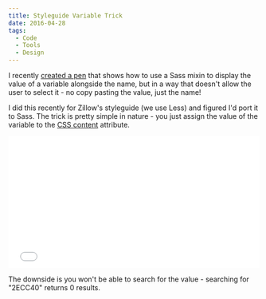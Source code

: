 ```yaml
---
title: Styleguide Variable Trick
date: 2016-04-28
tags:
  - Code
  - Tools
  - Design
---
```


I recently [created a pen](http://codepen.io/IanMitchell/pen/grBvxw) that shows how to use a Sass mixin to display the value of a variable alongside the name, but in a way that doesn't allow the user to select it - no copy pasting the value, just the name!

I did this recently for Zillow's styleguide (we use Less) and figured I'd port it to Sass. The trick is pretty simple in nature - you just assign the value of the variable to the [CSS content](https://developer.mozilla.org/en-US/docs/Web/CSS/content) attribute.

<iframe
  height="265"
  scrolling="no"
  title="CSS Styleguide Color Variable / Hex Value Displys"
  src="//codepen.io/IanMitchell/embed/grBvxw/?height=265&theme-id=0&default-tab=css,result&embed-version=2"
  frameBorder="no"
  allowTransparency="true"
  allowFullScreen="true"
  width="100%"
>
  See the Pen{" "}
  <a href="https://codepen.io/IanMitchell/pen/grBvxw/">
    CSS Styleguide Color Variable / Hex Value Displys
  </a>{" "}
  by Ian Mitchell (<a href="https://codepen.io/IanMitchell">@IanMitchell</a>) on{" "}
  <a href="https://codepen.io">CodePen</a>.
</iframe>

The downside is you won't be able to search for the value - searching for "2ECC40" returns 0 results.
